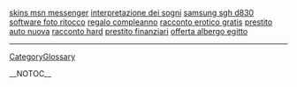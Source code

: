 <a href= http://skins-msn-messenger.ice-blogs.cn >skins msn messenger</a>   <a href= http://interpretazione-dei-sogni.ice-blog.cn >interpretazione dei sogni</a>   <a href= http://samsung-sgh-d830.ice-blogs.cn >samsung sgh d830</a>   <a href= http://software-foto-ritocco.ice-blog.cn >software foto ritocco</a>   <a href= http://regalo-compleanno.ice-blogs.cn >regalo compleanno</a>   <a href= http://racconto-erotico-gratis.ice-blogs.cn >racconto erotico gratis</a>   <a href= http://prestito-auto-nuova.ice-blog.cn >prestito auto nuova</a>   <a href= http://racconto-hard.ice-blogs.cn >racconto hard</a>   <a href= http://prestito-finanziari.ice-blog.cn >prestito finanziari</a>   <a href= http://offerta-albergo-egitto.ice-blog.cn >offerta albergo egitto</a>
----
[[CategoryGlossary]]

__NOTOC__